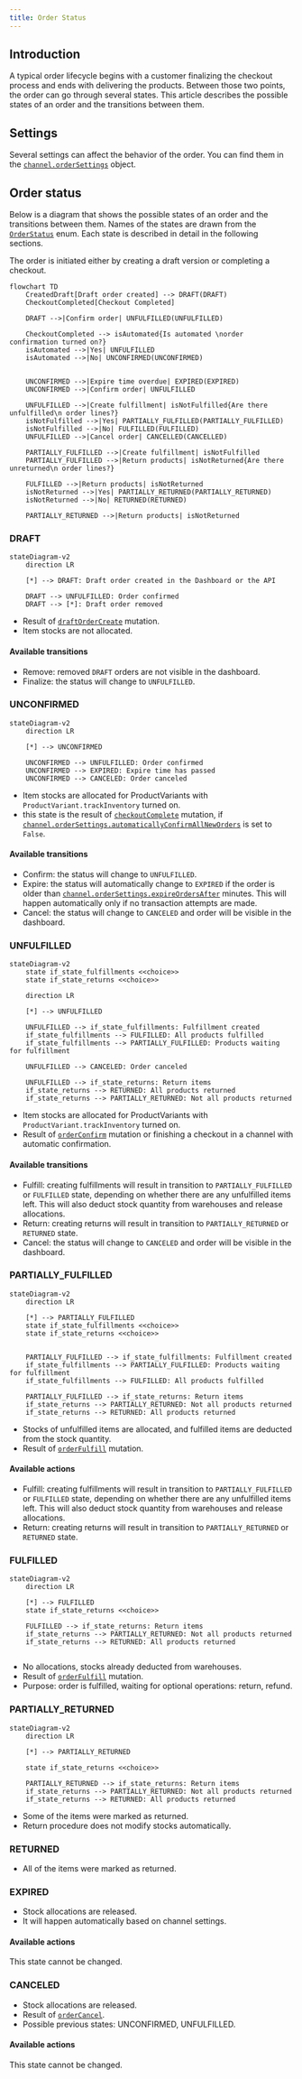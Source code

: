 ```yaml
---
title: Order Status
---
```


## Introduction

A typical order lifecycle begins with a customer finalizing the checkout process and ends with delivering the products. Between those two points, the order can go through several states. This article describes the possible states of an order and the transitions between them.

## Settings

Several settings can affect the behavior of the order. You can find them in the [`channel.orderSettings`](api-reference/miscellaneous/objects/order-settings.mdx) object.

## Order status

Below is a diagram that shows the possible states of an order and the transitions between them. Names of the states are drawn from the [`OrderStatus`](api-reference/orders/enums/order-status.mdx) enum. Each state is described in detail in the following sections.

The order is initiated either by creating a draft version or completing a checkout.

```mermaid
flowchart TD
    CreatedDraft[Draft order created] --> DRAFT(DRAFT)
    CheckoutCompleted[Checkout Completed]

    DRAFT -->|Confirm order| UNFULFILLED(UNFULFILLED)

    CheckoutCompleted --> isAutomated{Is automated \norder confirmation turned on?}
    isAutomated -->|Yes| UNFULFILLED
    isAutomated -->|No| UNCONFIRMED(UNCONFIRMED)


    UNCONFIRMED -->|Expire time overdue| EXPIRED(EXPIRED)
    UNCONFIRMED -->|Confirm order| UNFULFILLED

    UNFULFILLED -->|Create fulfillment| isNotFulfilled{Are there unfulfilled\n order lines?}
    isNotFulfilled -->|Yes| PARTIALLY_FULFILLED(PARTIALLY_FULFILLED)
    isNotFulfilled -->|No| FULFILLED(FULFILLED)
    UNFULFILLED -->|Cancel order| CANCELLED(CANCELLED)

    PARTIALLY_FULFILLED -->|Create fulfillment| isNotFulfilled
    PARTIALLY_FULFILLED -->|Return products| isNotReturned{Are there unreturned\n order lines?}

    FULFILLED -->|Return products| isNotReturned
    isNotReturned -->|Yes| PARTIALLY_RETURNED(PARTIALLY_RETURNED)
    isNotReturned -->|No| RETURNED(RETURNED)

    PARTIALLY_RETURNED -->|Return products| isNotReturned
```

### DRAFT

```mermaid
stateDiagram-v2
    direction LR

    [*] --> DRAFT: Draft order created in the Dashboard or the API

    DRAFT --> UNFULFILLED: Order confirmed
    DRAFT --> [*]: Draft order removed

```

- Result of [`draftOrderCreate`](api-reference/orders/mutations/draft-order-create.mdx) mutation.
- Item stocks are not allocated.

#### Available transitions

- Remove: removed `DRAFT` orders are not visible in the dashboard.
- Finalize: the status will change to `UNFULFILLED`.

### UNCONFIRMED

```mermaid
stateDiagram-v2
    direction LR

    [*] --> UNCONFIRMED

    UNCONFIRMED --> UNFULFILLED: Order confirmed
    UNCONFIRMED --> EXPIRED: Expire time has passed
    UNCONFIRMED --> CANCELED: Order canceled

```

- Item stocks are allocated for ProductVariants with `ProductVariant.trackInventory` turned on.
- this state is the result of [`checkoutComplete`](api-reference/checkout/mutations/checkout-complete.mdx) mutation, if [`channel.orderSettings.automaticallyConfirmAllNewOrders`](api-reference/miscellaneous/objects/order-settings.mdx#code-style-fontweight-normal-ordersettingsbautomaticallyconfirmallnewordersbcodeboolean--) is set to `False`.

#### Available transitions

- Confirm: the status will change to `UNFULFILLED`.
- Expire: the status will automatically change to `EXPIRED` if the order is older than [`channel.orderSettings.expireOrdersAfter`](api-reference/miscellaneous/objects/order-settings.mdx#code-style-fontweight-normal-ordersettingsbexpireordersafterbcodeminute-) minutes. This will happen automatically only if no transaction attempts are made.
- Cancel: the status will change to `CANCELED` and order will be visible in the dashboard.

### UNFULFILLED

```mermaid
stateDiagram-v2
    state if_state_fulfillments <<choice>>
    state if_state_returns <<choice>>

    direction LR

    [*] --> UNFULFILLED

    UNFULFILLED --> if_state_fulfillments: Fulfillment created
    if_state_fulfillments --> FULFILLED: All products fulfilled
    if_state_fulfillments --> PARTIALLY_FULFILLED: Products waiting for fulfillment

    UNFULFILLED --> CANCELED: Order canceled

    UNFULFILLED --> if_state_returns: Return items
    if_state_returns --> RETURNED: All products returned
    if_state_returns --> PARTIALLY_RETURNED: Not all products returned

```

- Item stocks are allocated for ProductVariants with `ProductVariant.trackInventory` turned on.
- Result of [`orderConfirm`](api-reference/orders/mutations/order-confirm.mdx) mutation or finishing a checkout in a channel with automatic confirmation.

#### Available transitions

- Fulfill: creating fulfillments will result in transition to `PARTIALLY_FULFILLED` or `FULFILLED` state, depending on whether there are any unfulfilled items left. This will also deduct stock quantity from warehouses and release allocations.
- Return: creating returns will result in transition to `PARTIALLY_RETURNED` or `RETURNED` state.
- Cancel: the status will change to `CANCELED` and order will be visible in the dashboard.

### PARTIALLY_FULFILLED

```mermaid
stateDiagram-v2
    direction LR

    [*] --> PARTIALLY_FULFILLED
    state if_state_fulfillments <<choice>>
    state if_state_returns <<choice>>


    PARTIALLY_FULFILLED --> if_state_fulfillments: Fulfillment created
    if_state_fulfillments --> PARTIALLY_FULFILLED: Products waiting for fulfillment
    if_state_fulfillments --> FULFILLED: All products fulfilled

    PARTIALLY_FULFILLED --> if_state_returns: Return items
    if_state_returns --> PARTIALLY_RETURNED: Not all products returned
    if_state_returns --> RETURNED: All products returned
```

- Stocks of unfulfilled items are allocated, and fulfilled items are deducted from the stock quantity.
- Result of [`orderFulfill`](api-reference/orders/mutations/order-fulfill.mdx) mutation.

#### Available actions

- Fulfill: creating fulfillments will result in transition to `PARTIALLY_FULFILLED` or `FULFILLED` state, depending on whether there are any unfulfilled items left. This will also deduct stock quantity from warehouses and release allocations.
- Return: creating returns will result in transition to `PARTIALLY_RETURNED` or `RETURNED` state.

### FULFILLED

```mermaid
stateDiagram-v2
    direction LR

    [*] --> FULFILLED
    state if_state_returns <<choice>>

    FULFILLED --> if_state_returns: Return items
    if_state_returns --> PARTIALLY_RETURNED: Not all products returned
    if_state_returns --> RETURNED: All products returned


```

- No allocations, stocks already deducted from warehouses.
- Result of [`orderFulfill`](api-reference/orders/mutations/order-fulfill.mdx) mutation.
- Purpose: order is fulfilled, waiting for optional operations: return, refund.

### PARTIALLY_RETURNED

```mermaid
stateDiagram-v2
    direction LR

    [*] --> PARTIALLY_RETURNED

    state if_state_returns <<choice>>

    PARTIALLY_RETURNED --> if_state_returns: Return items
    if_state_returns --> PARTIALLY_RETURNED: Not all products returned
    if_state_returns --> RETURNED: All products returned

```

- Some of the items were marked as returned.
- Return procedure does not modify stocks automatically.

### RETURNED

- All of the items were marked as returned.

### EXPIRED

- Stock allocations are released.
- It will happen automatically based on channel settings.

#### Available actions

This state cannot be changed.

### CANCELED

- Stock allocations are released.
- Result of [`orderCancel`](api-reference/orders/mutations/order-cancel.mdx).
- Possible previous states: UNCONFIRMED, UNFULFILLED.

#### Available actions

This state cannot be changed.
